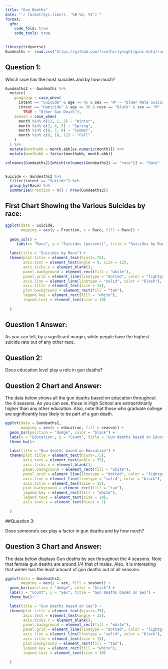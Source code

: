 ```yaml
---
title: "Gun_Deaths"
date: "`r format(Sys.time(), '%B %d, %Y')`"
format:
  gfm:
    code_fold: true
    code_tools: true
---
```


```r
library(tidyverse)
Gundeaths <- read.csv("https://github.com/fivethirtyeight/guns-data/raw/master/full_data.csv")
```
## Question 1:
Which race has the most suicides and by how much?

```r
Gundeaths2 <- Gundeaths %>% 
  mutate(
    gungroup = case_when(
      intent == "Suicude" & age >= 45 & sex == "M" ~ "Older Male Suicide",
      intent == "Homicide" & age <= 30 & race == "Black" & sex == "M" ~ "Young Black Male Homicide",
        TRUE ~ "Other Gun Death"),
    season = case_when(
      month %in% c(12, 1, 2) ~ "Winter",
      month %in% c(3, 4, 5) ~ "Spring",
      month %in% c(6, 7, 8) ~ "Summer",
      month %in% c(9, 10, 11) ~ "Fall"
    )
  ) %>% 
  mutate(monthabb = month.abb[as.numeric(month)]) %>% 
  mutate(monthabb = factor(monthabb, month.abb))
```


```r
colnames(Gundeaths2)[which(colnames(Gundeaths2) == "race")] <- "Race"


Suicide <- Gundeaths2 %>% 
  filter(intent == "Suicide") %>% 
  group_by(Race) %>% 
  summarise(Fraction = n() / nrow(Gundeaths2))
```


## First Chart Showing the Various Suicides by race:

```r
ggplot(data = Suicide, 
       mapping = aes(y = Fraction, x = Race, fill = Race)) +
  
  geom_col() +
     labs(x= "Race", y = "Suicides (percent)", title = "Suicides by Race")+

  labs(title = "Suicides by Race") +
  theme(plot.title = element_text(hjust=.75),
        axis.text = element_text(angle = 0, size = 12),
        axis.ticks.x = element_blank(),
        panel.background = element_rect(fill = "white"),
        panel.grid = element_line(linetype = "dotted", color = "lightgrey"),
        axis.line = element_line(linetype = "solid", color = "black"),
        axis.title = element_text(size = 15), 
        plot.background = element_rect(fill = "tan"),
        legend.key = element_rect(fill = "white"),
        legend.text = element_text(size = 10)
        
  )
```
## Question 1 Answer:

As you can tell, by a significant margin, white people have the highest suicide rate out of any other race.


## Question 2:

Does education level play a role in gun deaths?

## Question 2 Chart and Answer:

The data below shows all the gun deaths based on education throughout the 4 seasons. As you can see, those in High School are extraordinarily higher than any other education. Also, note that those who graduate college are significantly less likely to be part of a gun death.

```r
ggplot(data = Gundeaths2,
       mapping = aes(x = education, fill = season)) +
  geom_bar(position = "dodge", color = "black") +
  labs(x = "Education", y = "Count", title = "Gun deaths based on Education") +
  theme_bw()+

  labs(title = "Gun deaths based on Education") +
  theme(plot.title = element_text(hjust=.75),
        axis.text = element_text(angle = 35),
        axis.ticks.x = element_blank(),
        panel.background = element_rect(fill = "white"),
        panel.grid = element_line(linetype = "dotted", color = "lightgrey"),
        axis.line = element_line(linetype = "solid", color = "black"),
        axis.title = element_text(size = 15), 
        plot.background = element_rect(fill = "tan"),
        legend.key = element_rect(fill = "white"),
        legend.text = element_text(size = 10),
        axis.text.x = element_text(hjust = 1)
        
  )
```
##Question 3:

Does someone's sex play a factor in gun deaths and by how much?


## Question 3 Chart and Answer:

The data below displays Gun deaths by sex throughout the 4 seasons. Note that female gun deaths are around 1/4 that of males. Also, it is interesting that winter has the least amount of gun deaths out of all seasons. 

```r
ggplot(data = Gundeaths2,
       mapping = aes(y = sex, fill = season)) +
  geom_bar(position = "dodge", color = "black") +
  labs(x = "Count", y = "Sex", title = "Gun Deaths based on Sex") +
  theme_bw()+

  labs(title = "Gun Deaths based on Sex") +
  theme(plot.title = element_text(hjust=.75),
        axis.text = element_text(angle = 35),
        axis.ticks.x = element_blank(),
        panel.background = element_rect(fill = "white"),
        panel.grid = element_line(linetype = "dotted", color = "lightgrey"),
        axis.line = element_line(linetype = "solid", color = "black"),
        axis.title = element_text(size = 15), 
        plot.background = element_rect(fill = "tan"),
        legend.key = element_rect(fill = "white"),
        legend.text = element_text(size = 10)
        
  )
```